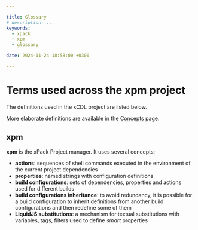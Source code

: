 ```yaml
---

title: Glossary
# description: ...
keywords:
  - xpack
  - xpm
  - glossary

date: 2024-11-24 18:58:00 +0300

---
```


# Terms used across the **xpm** project

The definitions used in the xCDL project are listed below.

More elaborate definitions are available in the
[Concepts](/docs/guide/concepts/) page.

## xpm

**xpm** is the xPack Project manager. It uses several concepts:

- **actions**: sequences of shell commands executed in the environment of the current project dependencies
- **properties**: named strings with configuration definitions
- **build configurations**: sets of dependencies, properties and actions used for different builds
- **build configurations inheritance**: to avoid redundancy, it is possible for a build configuration to inherit definitions from another build configurations and then redefine some of them
- **LiquidJS substitutions**: a mechanism for textual substitutions with variables, tags, filters used to define _smart_ properties
